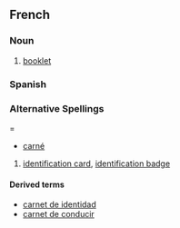 ==French==

===Noun===
{{infl|fr|noun}} {{m}}

# [[booklet]]

===Spanish===
{{es-noun-m|pl=carnets}}

===Alternative Spellings====
*[[carné]]

# [[identification card]], [[identification badge]]

====Derived terms====
*[[carnet de identidad]]
*[[carnet de conducir]]